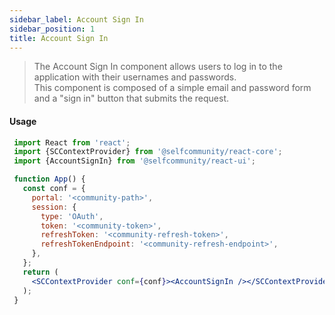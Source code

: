 ```yaml
---
sidebar_label: Account Sign In
sidebar_position: 1
title: Account Sign In
---
```


> The Account Sign In component allows users to log in to the application with their usernames and passwords.<br/>
This component is composed of a simple email and password form and a "sign in" button that submits the request.


<Anonymous><AccountSignIn/></Anonymous>

#### Usage

```jsx
 import React from 'react';
 import {SCContextProvider} from '@selfcommunity/react-core';
 import {AccountSignIn} from '@selfcommunity/react-ui';

 function App() {
   const conf = {
     portal: '<community-path>',
     session: {
       type: 'OAuth',
       token: '<community-token>',
       refreshToken: '<community-refresh-token>',
       refreshTokenEndpoint: '<community-refresh-endpoint>',
     },
   };
   return (
     <SCContextProvider conf={conf}><AccountSignIn /></SCContextProvider>
   );
 }
```